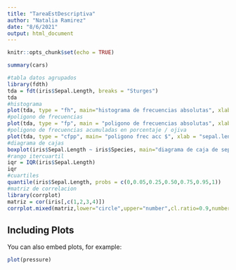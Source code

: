 ```yaml
---
title: "TareaEstDescriptiva"
author: "Natalia Ramirez"
date: "8/6/2021"
output: html_document
---
```


```r
knitr::opts_chunk$set(echo = TRUE)
```


```r
summary(cars)

#tabla datos agrupados
library(fdth)
tda = fdt(iris$Sepal.Length, breaks = "Sturges")
tda
#histograma
plot(tda, type = "fh", main="histograma de frecuencias absolutas", xlab = "Sepal.Lenght")
#poligono de frecuencias
plot(tda, type = "fp", main = "poligono de frecuencias absolutas", xlab = "Sepal.Lenght")
#poligono de frecuencias acumuladas en porcentaje / ojiva
plot(tda, type = "cfpp", main= "poligono frec acc $", xlab = "sepal.lenght")
#diagrama de cajas
boxplot(iris$Sepal.Length ~ iris$Species, main="diagrama de caja de sepal.lenght por especie")
#rango itercuartil
iqr = IQR(iris$Sepal.Length)
iqr
#cuartiles
quantile(iris$Sepal.Length, probs = c(0,0.05,0.25,0.50,0.75,0.95,1))
#matriz de correlacion
library(corrplot)
matriz = cor(iris[,c(1,2,3,4)])
corrplot.mixed(matriz,lower="circle",upper="number",cl.ratio=0.9,number.cex=1.5)
```

## Including Plots

You can also embed plots, for example:

```r
plot(pressure)
```


